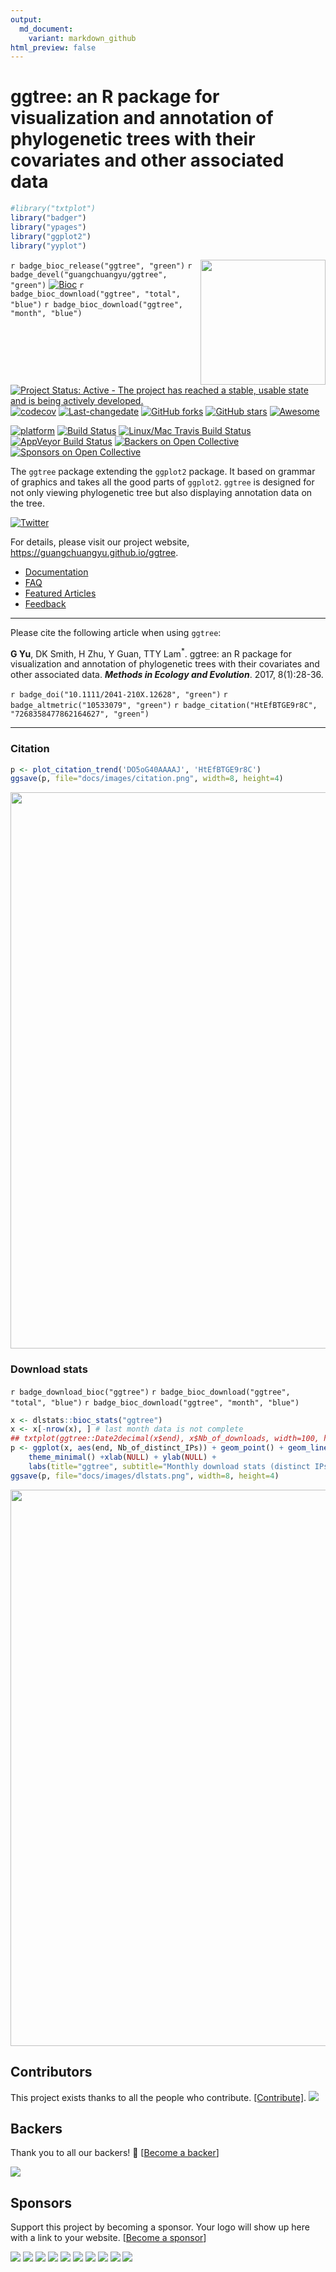 ```yaml
---
output:
  md_document:
    variant: markdown_github
html_preview: false
---
```


<!-- README.md is generated from README.Rmd. Please edit that file -->


#  ggtree: an R package for visualization and annotation of phylogenetic trees with their covariates and other associated data

```r
#library("txtplot")
library("badger")
library("ypages")
library("ggplot2")
library("yyplot")
```

<img src="https://raw.githubusercontent.com/Bioconductor/BiocStickers/master/ggtree/ggtree.png" height="200" align="right" />


`r badge_bioc_release("ggtree", "green")`
`r badge_devel("guangchuangyu/ggtree", "green")`
[![Bioc](http://www.bioconductor.org/shields/years-in-bioc/ggtree.svg)](https://www.bioconductor.org/packages/devel/bioc/html/ggtree.html#since)
`r badge_bioc_download("ggtree", "total", "blue")`
`r badge_bioc_download("ggtree", "month", "blue")`


[![Project Status: Active - The project has reached a stable, usable state and is being actively developed.](http://www.repostatus.org/badges/latest/active.svg)](http://www.repostatus.org/#active)
[![codecov](https://codecov.io/gh/GuangchuangYu/ggtree/branch/master/graph/badge.svg)](https://codecov.io/gh/GuangchuangYu/ggtree)
[![Last-changedate](https://img.shields.io/badge/last%20change-`r gsub('-', '--', Sys.Date())`-green.svg)](https://github.com/GuangchuangYu/ggtree/commits/master)
[![GitHub forks](https://img.shields.io/github/forks/GuangchuangYu/ggtree.svg)](https://github.com/GuangchuangYu/ggtree/network)
[![GitHub stars](https://img.shields.io/github/stars/GuangchuangYu/ggtree.svg)](https://github.com/GuangchuangYu/ggtree/stargazers)
[![Awesome](https://cdn.rawgit.com/sindresorhus/awesome/d7305f38d29fed78fa85652e3a63e154dd8e8829/media/badge.svg)](https://awesome-r.com/#awesome-r-graphic-displays)

[![platform](http://www.bioconductor.org/shields/availability/devel/ggtree.svg)](https://www.bioconductor.org/packages/devel/bioc/html/ggtree.html#archives)
[![Build Status](http://www.bioconductor.org/shields/build/devel/bioc/ggtree.svg)](https://bioconductor.org/checkResults/devel/bioc-LATEST/ggtree/)
[![Linux/Mac Travis Build Status](https://img.shields.io/travis/GuangchuangYu/ggtree/master.svg?label=Mac%20OSX%20%26%20Linux)](https://travis-ci.org/GuangchuangYu/ggtree)
[![AppVeyor Build Status](https://img.shields.io/appveyor/ci/Guangchuangyu/ggtree/master.svg?label=Windows)](https://ci.appveyor.com/project/GuangchuangYu/ggtree)
[![Backers on Open Collective](https://opencollective.com/ggtree/backers/badge.svg)](#backers)
[![Sponsors on Open Collective](https://opencollective.com/ggtree/sponsors/badge.svg)](#sponsors)



The `ggtree` package extending the `ggplot2` package. It based on grammar of graphics and takes all the good parts of `ggplot2`. `ggtree` is designed for not only viewing phylogenetic tree but also displaying annotation data on the tree.

[![Twitter](https://img.shields.io/twitter/url/https/github.com/GuangchuangYu/ggtree.svg?style=social)](https://twitter.com/intent/tweet?hashtags=ggtree&url=http://onlinelibrary.wiley.com/doi/10.1111/2041-210X.12628/abstract&screen_name=guangchuangyu)


For details, please visit our project website, <https://guangchuangyu.github.io/ggtree>.

+ [Documentation](https://guangchuangyu.github.io/ggtree/documentation/)
+ [FAQ](https://guangchuangyu.github.io/ggtree/faq/)
+ [Featured Articles](https://guangchuangyu.github.io/ggtree/featuredArticles/)
+ [Feedback](https://guangchuangyu.github.io/ggtree/#feedback)


-----------------------------------------------------

Please cite the following article when using `ggtree`:

__G Yu__, DK Smith, H Zhu, Y Guan, TTY Lam^\*^. ggtree: an R package for visualization and annotation of phylogenetic trees with their covariates and other associated data. __*Methods in Ecology and Evolution*__. 2017, 8(1):28-36.


`r badge_doi("10.1111/2041-210X.12628", "green")`
`r badge_altmetric("10533079", "green")`
`r badge_citation("HtEfBTGE9r8C", "7268358477862164627", "green")`


----------------------------------------------------------------------------------------


### Citation


```r
p <- plot_citation_trend('DO5oG40AAAAJ', 'HtEfBTGE9r8C')
ggsave(p, file="docs/images/citation.png", width=8, height=4)
```


<img src="docs/images/citation.png" width="890"/>


### Download stats

`r badge_download_bioc("ggtree")`
`r badge_bioc_download("ggtree", "total", "blue")`
`r badge_bioc_download("ggtree", "month", "blue")`



```r
x <- dlstats::bioc_stats("ggtree")
x <- x[-nrow(x), ] # last month data is not complete
## txtplot(ggtree::Date2decimal(x$end), x$Nb_of_downloads, width=100, height=25)
p <- ggplot(x, aes(end, Nb_of_distinct_IPs)) + geom_point() + geom_line() +
    theme_minimal() +xlab(NULL) + ylab(NULL) +
    labs(title="ggtree", subtitle="Monthly download stats (distinct IPs)", caption="data from Bioconductor")
ggsave(p, file="docs/images/dlstats.png", width=8, height=4)
```

<img src="docs/images/dlstats.png" width="890"/>

## Contributors

This project exists thanks to all the people who contribute. [[Contribute]](CONTRIBUTING.md).
<a href="https://github.com/GuangchuangYu/ggtree/graphs/contributors"><img src="https://opencollective.com/ggtree/contributors.svg?width=890" /></a>


## Backers

Thank you to all our backers! 🙏 [[Become a backer](https://opencollective.com/ggtree#backer)]

<a href="https://opencollective.com/ggtree#backers" target="_blank"><img src="https://opencollective.com/ggtree/backers.svg?width=890"></a>


## Sponsors

Support this project by becoming a sponsor. Your logo will show up here with a link to your website. [[Become a sponsor](https://opencollective.com/ggtree#sponsor)]

<a href="https://opencollective.com/ggtree/sponsor/0/website" target="_blank"><img src="https://opencollective.com/ggtree/sponsor/0/avatar.svg"></a>
<a href="https://opencollective.com/ggtree/sponsor/1/website" target="_blank"><img src="https://opencollective.com/ggtree/sponsor/1/avatar.svg"></a>
<a href="https://opencollective.com/ggtree/sponsor/2/website" target="_blank"><img src="https://opencollective.com/ggtree/sponsor/2/avatar.svg"></a>
<a href="https://opencollective.com/ggtree/sponsor/3/website" target="_blank"><img src="https://opencollective.com/ggtree/sponsor/3/avatar.svg"></a>
<a href="https://opencollective.com/ggtree/sponsor/4/website" target="_blank"><img src="https://opencollective.com/ggtree/sponsor/4/avatar.svg"></a>
<a href="https://opencollective.com/ggtree/sponsor/5/website" target="_blank"><img src="https://opencollective.com/ggtree/sponsor/5/avatar.svg"></a>
<a href="https://opencollective.com/ggtree/sponsor/6/website" target="_blank"><img src="https://opencollective.com/ggtree/sponsor/6/avatar.svg"></a>
<a href="https://opencollective.com/ggtree/sponsor/7/website" target="_blank"><img src="https://opencollective.com/ggtree/sponsor/7/avatar.svg"></a>
<a href="https://opencollective.com/ggtree/sponsor/8/website" target="_blank"><img src="https://opencollective.com/ggtree/sponsor/8/avatar.svg"></a>
<a href="https://opencollective.com/ggtree/sponsor/9/website" target="_blank"><img src="https://opencollective.com/ggtree/sponsor/9/avatar.svg"></a>




